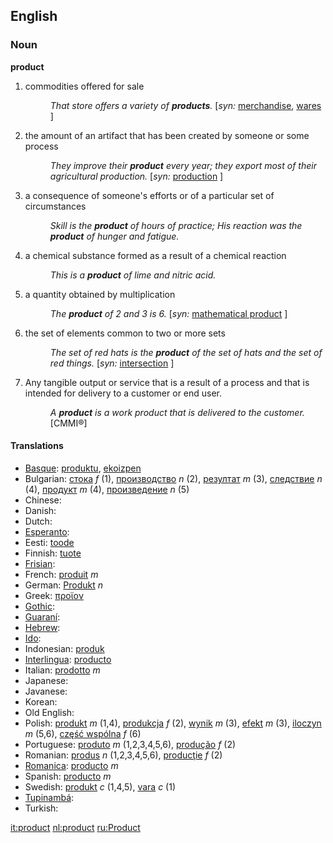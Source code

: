 ==English==

=== Noun ===

'''product'''
# commodities offered for sale
#: ''That store offers a variety of '''products'''.'' [''syn:'' [[merchandise]], [[wares]] ]
# the amount of an artifact that has been created by someone or some process 
#: ''They improve their '''product''' every year; they export most of their agricultural production.'' [''syn:'' [[production]] ]
# a consequence of someone's efforts or of a particular set of circumstances
#: ''Skill is the '''product''' of hours of practice; His reaction was the '''product''' of hunger and fatigue.''
# a chemical substance formed as a result of a chemical reaction
#: ''This is a '''product''' of lime and nitric acid.''
# a quantity obtained by multiplication
#: ''The '''product''' of 2 and 3 is 6.'' [''syn:'' [[mathematical product]] ]
# the set of elements common to two or more sets
#: ''The set of red hats is the '''product''' of the set of hats and the set of red things.'' [''syn:'' [[intersection]] ]
# Any tangible output or service that is a result of a process and that is intended for delivery to a customer or end user. 
#: ''A '''product''' is a work product that is delivered to the customer.'' [CMMI®]

==== Translations ====

*[[Basque]]: [[produktu]], [[ekoizpen]]
*Bulgarian: [[стока]] ''f'' (1), [[производство]] ''n'' (2), [[резултат]] ''m'' (3), [[следствие]] ''n'' (4), [[продукт]] ''m'' (4), [[произведение]] ''n'' (5)
*Chinese:
*Danish:
*Dutch:
*[[Esperanto]]:
*Eesti: [[toode]]
*Finnish: [[tuote]]
*[[Frisian]]:
*French: [[produit]] ''m''
*German: [[Produkt]] ''n''
*Greek: [[προϊον]]
*[[Gothic]]:
*[[Guaraní]]:
*[[Hebrew]]:
*[[Ido]]:
*Indonesian: [[produk]]
*[[Interlingua]]: [[producto]]
*Italian: [[prodotto]] ''m''
*Japanese:
*Javanese:
*Korean:
*Old English:
*Polish: [[produkt]] ''m'' (1,4), [[produkcja]] ''f'' (2), [[wynik]] ''m'' (3), [[efekt]] ''m'' (3), [[iloczyn]] ''m'' (5,6), [[część wspólna]] ''f'' (6)
*Portuguese: [[produto]] ''m'' (1,2,3,4,5,6), [[produção]] ''f'' (2)
*Romanian: [[produs]] ''n'' (1,2,3,4,5,6), [[producţie]] ''f'' (2)
*[[Romanica]]: [[producto]] ''m''
*Spanish: [[producto]] ''m''
*Swedish: [[produkt]] ''c'' (1,4,5), [[vara]] ''c'' (1)
*[[Tupinambá]]:
*Turkish:

[[it:product]]
[[nl:product]]
[[ru:Product]]